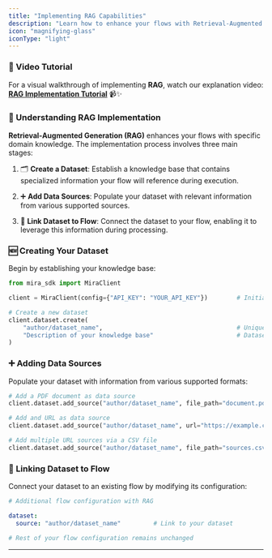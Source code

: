 ```yaml
---
title: "Implementing RAG Capabilities"
description: "Learn how to enhance your flows with Retrieval-Augmented Generation (RAG) using Mira Flows SDK"
icon: "magnifying-glass"
iconType: "light"
---
```


### 🎥 Video Tutorial

For a visual walkthrough of implementing **RAG**, watch our explanation video: [**RAG Implementation Tutorial**](#) 📹✨

### 🤔 Understanding RAG Implementation

**Retrieval-Augmented Generation (RAG)** enhances your flows with specific domain knowledge. The implementation process involves three main stages:

1. 🗂️ **Create a Dataset**: Establish a knowledge base that contains specialized information your flow will reference during execution.

2. ➕ **Add Data Sources**: Populate your dataset with relevant information from various supported sources.

3. 🔗 **Link Dataset to Flow**: Connect the dataset to your flow, enabling it to leverage this information during processing.

### 🆕 Creating Your Dataset

Begin by establishing your knowledge base:

```python Python
from mira_sdk import MiraClient

client = MiraClient(config={"API_KEY": "YOUR_API_KEY"})        # Initialize client

# Create a new dataset
client.dataset.create(
    "author/dataset_name",                                     # Unique identifier
    "Description of your knowledge base"                       # Dataset purpose
)
```

### ➕ Adding Data Sources

Populate your dataset with information from various supported formats:

```python Python
# Add a PDF document as data source
client.dataset.add_source("author/dataset_name", file_path="document.pdf")

# Add and URL as data source
client.dataset.add_source("author/dataset_name", url="https://example.com/data")

# Add multiple URL sources via a CSV file
client.dataset.add_source("author/dataset_name", file_path="sources.csv")
```

### 🔗 Linking Dataset to Flow

Connect your dataset to an existing flow by modifying its configuration:

```yaml .yaml
# Additional flow configuration with RAG

dataset:
  source: "author/dataset_name"         # Link to your dataset

# Rest of your flow configuration remains unchanged
```

***